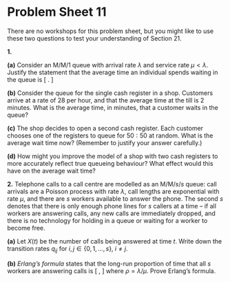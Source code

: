# Problem Sheet 11  {.unnumbered #P11}

<!--
<style>
.fold-btn { 
  float: right; 
  margin: -12px 0 0 0;
}
</style>

<script type="text/javascript">
$(document).ready(function() {
  $folds = $(".myanswers");
  $folds.wrapInner("<div class=\"fold-blck\">"); // wrap a div container around content
  $folds.prepend("<button class=\"fold-btn\">Show solution</button>");  // add a button
  $(".fold-blck").toggle();  // fold all blocks
  $(".fold-btn").on("click", function() {  // add onClick event
    $(this).text($(this).text() === "Hide solution" ? "Show solution" : "Hide solution");  // if the text equals "Fold", change it to "Unfold"or else to "Fold" 
    $(this).next(".fold-blck").toggle("linear");  // "swing" is the default easing function. This can be further customized in its speed or the overall animation itself.
  })
});
</script>
-->



<style>
.myanswers { 
display: none !important;
}
</style>



\commfalse



::: {.mysummary}
There are no workshops for this problem sheet, but you might like to use these two questions to test your understanding of Section 21.
:::


::::: {.myq}
**1.**

:::: {.subq}
**(a)** Consider an M/M/1 queue with arrival rate $\lambda$ and service rate $\mu < \lambda$.
Justify the statement that the average time an individual spends waiting in the queue is
	\[ \frac{\lambda}{\mu(\mu - \lambda)} . \]

::: {.myanswers data-latex=""}
*Solution.*
We saw in lectures that there are on average $\lambda/(\mu-\lambda)$ individuals in the queue. Each one will take an $\Exp(\mu)$ time to be serviced, which has mean $1/\mu$. Multiplying these gives the result.
:::
::::

:::: {.subq}
**(b)** Consider the queue for the single cash register in a shop. Customers arrive at a rate of 28 per hour, and that the average time at the till is 2 minutes. What is the average time, in minutes, that a customer waits in the queue?

::: {.myanswers data-latex=""}
*Solution.*
If we work in time units of hours, we have $\lambda = 28$ and $\mu = 30$, and the average waiting time is 
\[ \frac{28}{30(30-28)} = \frac{28}{60} = 28 \text{ minutes.}  \]
:::
::::

:::: {.subq}
**(c)** The shop decides to open a second cash register. Each customer chooses one of the registers to queue for $50:50$ at random. What is the average wait time now? (Remember to justify your answer carefully.)

::: {.myanswers data-latex=""}
*Solution.*
The arrival process at each till is now a marked Poisson process, so has rate $\lambda/2 = 14$. This means the waiting time is
\[ \frac{14}{30(30-14)} = \frac{7}{4\times 60} = \frac74 \text{ minutes} = \text{1 minute 45 seconds.}  \]
:::
::::

:::: {.subq}
**(d)** How might you improve the model of a shop with two cash registers to more accurately reflect true queueing behaviour? What effect would this have on the average wait time?

::: {.myanswers data-latex=""}
*Solution.*
We might assume that customers join the shortest queue, rather than picking one at random. We might assume a customer will move to the other till if it becomes empty. We might even assume that customers will change queues if the other queue gets shorter than the one they are currently in. In all cases, the average waiting time will go down.
:::
::::
:::::

::::: {.myq}
**2.** Telephone calls to a call centre are modelled as an M/M/$s$/$s$ queue: call arrivals are a Poisson process with rate $\lambda$, call lengths are exponential with rate $\mu$, and there are $s$ workers available to answer the phone. The second $s$ denotes that there is only enough phone lines for $s$ callers at a time -- if all workers are answering calls, any new calls are immediately dropped, and there is no technology for holding in a queue or waiting for a worker to become free.

:::: {.subq}
**(a)** Let $X(t)$ be the number of calls being answered at time $t$. Write down the transition rates $q_{ij}$ for $i,j \in \{0,1,\dots,s\}$, $i\neq j$.

::: {.myanswers data-latex=""}
*Solution.*
The transition rate are $q_{i,i+1} = \lambda$ for $i = 0,1,\dots, s-1$, representing arrivals at rate $\lambda$ when there is at least one free server, and $q_{i,i-1} = i\mu$ for $i = 1,2,\dots, s$ representing departures.
:::
::::

:::: {.subq}
**(b)** *Erlang's formula* states that the long-run proportion of time that all $s$ workers are answering calls is
\[ \frac{\rho^s/s!}{\sum_{i=0}^s \rho^i/i!} ,       \]
where $\rho = \lambda/\mu$. Prove Erlang's formula.

::: {.myanswers data-latex=""}
*Solution.*
We claim that a stationary distribution	is given by $\pi_j = C \rho^j/j!$ for $j = 0,1,\dots, s$, where the normalising constant will have to be 
\[ C = \frac{1}{\sum_{i=0}^s \rho^i/i!} . \]
By the ergodic theorem, the long-run proportion of time all $s$ workers are answering calls is $\pi_s$.

It remains to prove the claim. The equations for $\boldsymbol\pi \mathsf Q = \mathbf 0$ are
\[     (i+1)\mu \pi_{i+1} - (\lambda + i\mu)\pi_i + \lambda \pi_{i-1} = 0.
  \]
for $i = 0,1,\dots, s-1$, and
\[     - s\mu\pi_s + \lambda \pi_{s-1} = 0  . \]
Proving this holds for $i = 0,1,\dots,s-1$ is exactly the same as for the M/M/$\infty$ process in lectures, while for $i =s$ we have
\begin{align*}
- s\mu\pi_s + \lambda \pi_{s-1}
&= -s\mu C \frac{\rho^s}{s!} + \lambda C \frac{\rho^{s-1}}{(s-1)!} \\
&= - C \mu \rho \frac{\rho^{s-1}}{(s-1)!} + C \lambda \frac{\rho^{s-1}}{(s-1)!} \\
&= - C \lambda \frac{\rho^{s-1}}{(s-1)!} + C \lambda \frac{\rho^{s-1}}{(s-1)!} \\
&= 0       , 
\end{align*}
thus proving the claim.
:::
::::
:::::

